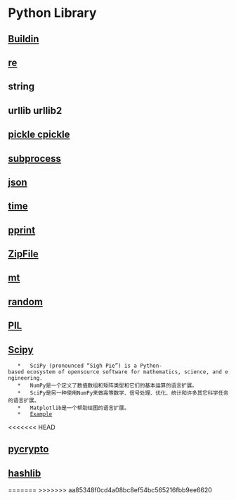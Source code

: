 = Python Library =
== [[Buildin]] ==
== [[re]] ==
== string ==
== urllib urllib2 ==
== [[pickle cpickle]] ==
== [[http://docs.python.org/2/library/subprocess.html|subprocess]] ==
== [[http://docs.python.org/2/library/json.html|json]] ==
== [[time]] ==
== [[pprint]] ==
== [[ZipFile]] ==
== [[mt]] ==
== [[random]] ==
== [[PIL]] ==
== [[http://www.scipy.org/|Scipy]] ==
    *   SciPy (pronounced “Sigh Pie”) is a Python-based ecosystem of opensource software for mathematics, science, and engineering. 
    *   NumPy是一个定义了数值数组和矩阵类型和它们的基本运算的语言扩展。
    *   SciPy是另一种使用NumPy来做高等数学、信号处理、优化、统计和许多其它科学任务的语言扩展。
    *   Matplotlib是一个帮助绘图的语言扩展。
    *   [[http://reverland.org/python/2012/08/24/scipy/#scipynumpymatplotlib|Example]]
<<<<<<< HEAD
== [[pycrypto]] ==
== [[hashlib]] ==
=======
>>>>>>> aa85348f0cd4a08bc8ef54bc565216fbb9ee6620
